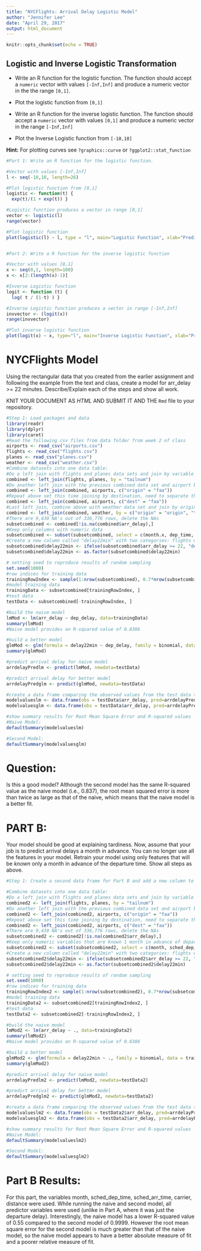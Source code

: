 ```yaml
---
title: "NYCFlights: Arrival Delay Logistic Model"
author: "Jennifer Lee"
date: "April 29, 2017"
output: html_document
---
```


```r
knitr::opts_chunk$set(echo = TRUE)
```


## Logistic and Inverse Logistic Transformation 

- Write an R function for the logistic function. The function should accept a `numeric` vector with values `[-Inf,Inf]` and produce a numeric vector in the the range `[0,1]`.

- Plot the logistic function from  `[0,1]`

- Write an R function for the inverse logistic function. The function should accept a `numeric` vector with values `[0,1]` and produce a numeric vector in the range `[-Inf,Inf]`

- Plot the Inverse Logistic function from `[-10,10]`


**Hint:** For plotting curves see `?graphics::curve` or `?ggplot2::stat_function`

```r
#Part 1: Write an R function for the logistic function.

#Vector with values [-Inf,Inf]
l <- seq(-10,10, length=26)

#Plot logistic function from [0,1]
logistic <- function(t) {
  exp(t)/(1 + exp(t)) }

#Logistic function produces a vector in range [0,1]
vector <- logistic(l)
range(vector)

#Plot logistic function
plot(logistic(l) ~ l, type = "l", main="Logistic Function", xlab="Predictor Variable",ylab="Probability")


#Part 2: Write a R function for the inverse logistic function

#Vector with values [0,1]
x <- seq(0,1, length=100)
x <- x[2:(length(x)-1)]

#Inverse Logistic function
logit <- function (t) {
  log( t / (1-t) ) }

#Inverse Logistic function produces a vector in range [-Inf,Inf]
invvector <- (logit(x))
range(invvector)

#Plot inverse logistic function
plot(logit(x) ~ x, type="l", main="Inverse Logistic Function", xlab="Predictor Variable",ylab="logit(x)",ylim=c(-10,10))

```


# NYCFlights Model

Using the rectangular data that you created from the earlier assignment and following the example from the text and class, create a model for arr_delay >= 22 minutes. Describe/Explain each of the steps and show all work.

KNIT YOUR DOCUMENT AS *HTML* AND SUBMIT IT AND THE `Rmd` file to your repository.   

```r
#Step 1: Load packages and data
library(readr)
library(dplyr)
library(caret)
#Read the following csv files from data folder from week 2 of class
airports <- read_csv("airports.csv")
flights <- read_csv("flights.csv")
planes <- read_csv("planes.csv")
weather <- read_csv("weather.csv")
#Combine datasets into one data table:
#Do a left join with flights and planes data sets and join by variable tailnum
combined <- left_join(flights, planes, by = "tailnum")
#Do another left join with the previous combined data set and airport by variable origin
combined <- left_join(combined, airports, c("origin" = "faa"))
#Repeat above set this time joining by destination, need to separate this because it has to be an OR join not AND
combined <- left_join(combined, airports, c("dest" = "faa"))
#Last left join, combine above with weather data set and join by origin AND date
combined <- left_join(combined, weather, by = c("origin" = "origin", "time_hour" = "time_hour"))
#There are 9,430 NA's out of 336,776 rows, delete the NAs
subsetcombined <- combined[!is.na(combined$arr_delay),]
#Keep only columns with numeric data
subsetcombined <- subset(subsetcombined, select = c(month.x, dep_time, dep_delay, arr_time, arr_delay, air_time, distance, hour.x, temp, dewp, humid, wind_dir, wind_speed, wind_gust, precip, pressure, visib))
#Create a new column called "delay22min" with two categories: flights with an arrival delay >= 22 min and flights with arrival delay < 22 min
subsetcombined$delay22min <- ifelse(subsetcombined$arr_delay >= 22, "delay >= 22 min", "delay < 22min") 
subsetcombined$delay22min <- as.factor(subsetcombined$delay22min)

# setting seed to reproduce results of random sampling
set.seed(1000)
#row indices for training data
trainingRowIndex <- sample(1:nrow(subsetcombined), 0.7*nrow(subsetcombined)) 
#model training data
trainingData <- subsetcombined[trainingRowIndex, ] 
#test data
testData <- subsetcombined[-trainingRowIndex, ]

#build the naive model
lmMod <- lm(arr_delay ~ dep_delay, data=trainingData)
summary(lmMod)
#Naive model provides an R-squared value of 0.8386

#build a better model
glmMod <- glm(formula = delay22min ~ dep_delay, family = binomial, data = trainingData)
summary(glmMod)

#predict arrival delay for naive model
arrdelayPredlm <- predict(lmMod, newdata=testData)

#predict arrival delay for better model
arrdelayPredglm <- predict(glmMod, newdata=testData)

#create a data frame comparing the observed values from the test data to the predicted values from the predicted values
modelvalueslm <- data.frame(obs = testData$arr_delay, pred=arrdelayPredlm)
modelvaluesglm <- data.frame(obs = testData$arr_delay, pred=arrdelayPredglm)

#show summary results for Root Mean Square Error and R-squared values
#Naive Model:
defaultSummary(modelvalueslm)

#Second Model:
defaultSummary(modelvaluesglm)

```

# Question:

Is this a good model?
Although the second model has the same R-squared value as the naive model (i.e., 0.837), the root mean squared error is more than twice as large as that of the naive, which means that the naive model is a better fit.


# PART B:

Your model should be good at explaining tardiness. Now, assume that your job is to predict arrival delays a month in advance. You can no longer use all the features in your model. Retrain your model using only features that will be *known* only a month in advance of the departure time.  Show all steps as above.

```r
#Step 1: Create a second data frame for Part B and add a new column to separate flights with an arrival delay >= 22 min

#Combine datasets into one data table:
#Do a left join with flights and planes data sets and join by variable tailnum
combined2 <- left_join(flights, planes, by = "tailnum")
#Do another left join with the previous combined data set and airport by variable origin
combined2 <- left_join(combined2, airports, c("origin" = "faa"))
#Repeat above set this time joining by destination, need to separate this because it has to be an OR join not AND
combined2 <- left_join(combined2, airports, c("dest" = "faa"))
#There are 9,430 NA's out of 336,776 rows, delete the NAs
subsetcombined2 <- combined2[!is.na(combined2$arr_delay),]
#Keep only numeric variables that are known 1 month in advance of departure date
subsetcombined2 <- subset(subsetcombined2, select = c(month, sched_dep_time, sched_arr_time, carrier, distance, arr_delay))
#Create a new column called "delay22min" with two categories: flights with an arrival delay >= 22 min and flights with arrival delay < 22 min
subsetcombined2$delay22min <- ifelse(subsetcombined2$arr_delay >= 22, "delay >= 22 min", "delay < 22min") 
subsetcombined2$delay22min <- as.factor(subsetcombined2$delay22min)

# setting seed to reproduce results of random sampling
set.seed(1000)
#row indices for training data
trainingRowIndex2 <- sample(1:nrow(subsetcombined2), 0.7*nrow(subsetcombined2)) 
#model training data
trainingData2 <- subsetcombined2[trainingRowIndex2, ] 
#test data
testData2 <- subsetcombined2[-trainingRowIndex2, ]

#build the naive model
lmMod2 <- lm(arr_delay ~ ., data=trainingData2)
summary(lmMod2)
#Naive model provides an R-squared value of 0.8386

#build a better model
glmMod2 <- glm(formula = delay22min ~ ., family = binomial, data = trainingData2)
summary(glmMod2)

#predict arrival delay for naive model
arrdelayPredlm2 <- predict(lmMod2, newdata=testData2)

#predict arrival delay for better model
arrdelayPredglm2 <- predict(glmMod2, newdata=testData2)

#create a data frame comparing the observed values from the test data to the predicted values from the predicted values
modelvalueslm2 <- data.frame(obs = testData2$arr_delay, pred=arrdelayPredlm2)
modelvaluesglm2 <- data.frame(obs = testData2$arr_delay, pred=arrdelayPredglm2)

#show summary results for Root Mean Square Error and R-squared values
#Naive Model:
defaultSummary(modelvalueslm2)

#Second Model:
defaultSummary(modelvaluesglm2)
```

# Part B Results:
For this part, the variables month, sched_dep_time, sched_arr_time, carrier, distance were used. While running the naive and second model, all predictor variables were used (unlike in Part A, where it was just the departure delay). Interestingly, the naive model has a lower R-squared value of 0.55 compared to the second model of 0.9999. However the root mean square error for the second model is much greater than that of the naive model, so the naive model appears to have a better absolute measure of fit and a poorer relative measure of fit.